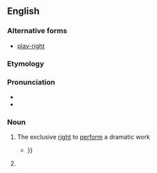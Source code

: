 ==English==

===Alternative forms===
* [[play-right]]

===Etymology===
{{compound|en|play|right}}

===Pronunciation===
* {{IPA|en|/ˈplejɹajt/}}
* {{homophones|en|playwright}}

===Noun===
{{en-noun}}

# {{lb|en|legal|dated}} The exclusive [[right]] to [[perform]] a dramatic work
#* {{quote-book|en|1912|Richard Rogers Bowker|Copyright, Its History and Its Uses|url=http://books.google.com/books?id=n8A9AAAAIAAJ|page=162
|passage=Copyright in the specific sense is, however, of less importance to the dramatic author than '''playright''' or performing right{{...|, which is also covered and protected specifically by the code of 1909, though in less accurate, definite, and satisfactory provisions, involving in some respects serious questions.}}}}
# {{misspelling of|en|playwright}}